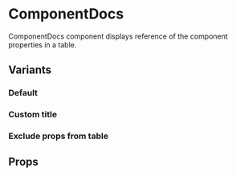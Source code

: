 
# ComponentDocs

ComponentDocs component displays reference of the component properties in a table.

## Variants

### Default

<Preview>
  <ComponentDocs component={ComponentDocs} />
</Preview>

### Custom title

<Preview>
  <ComponentDocs
    title="<Custom title of component />"
    component={ComponentDocs}
  />
</Preview>

### Exclude props from table

<Preview>
  <ComponentDocs component={ComponentDocs} excludes={['title']} />
</Preview>

## Props

<ComponentDocs component={ComponentDocs} />
